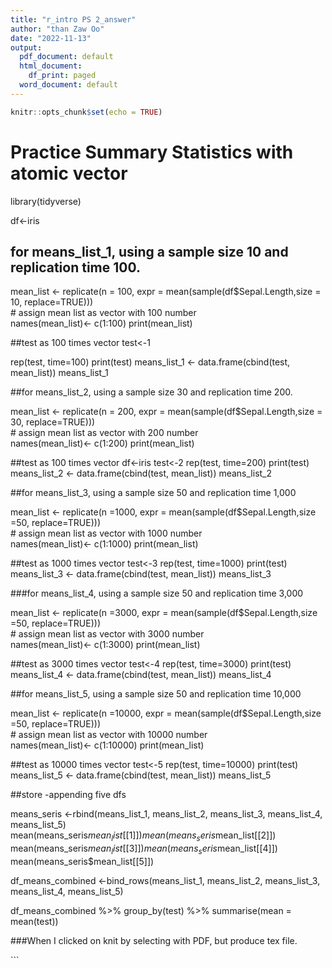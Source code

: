 ```yaml
---
title: "r_intro PS 2_answer"
author: "than Zaw Oo"
date: "2022-11-13"
output:
  pdf_document: default
  html_document:
    df_print: paged
  word_document: default
---
```


```r
knitr::opts_chunk$set(echo = TRUE)

```



# Practice Summary Statistics with atomic vector 

library(tidyverse)

df<-iris

## for means_list_1, using a sample size 10 and replication time 100.
mean_list <- replicate(n = 100, expr = mean(sample(df$Sepal.Length,size = 10, replace=TRUE)))                    
# assign mean list as vector with 100 number                
names(mean_list)<- c(1:100)
print(mean_list)

##test as 100 times vector
test<-1

rep(test, time=100)
print(test)
means_list_1 <- data.frame(cbind(test, mean_list))
means_list_1


##for means_list_2, using a sample size 30 and replication time 200.

mean_list <- replicate(n = 200, expr = mean(sample(df$Sepal.Length,size = 30, replace=TRUE)))                    
# assign mean list as vector with 200 number                
names(mean_list)<- c(1:200)
print(mean_list)



##test as 100 times vector
df<-iris
test<-2
rep(test, time=200)
print(test)
means_list_2 <- data.frame(cbind(test, mean_list))
means_list_2

##for means_list_3, using a sample size 50 and replication time 1,000

mean_list <- replicate(n =1000, expr = mean(sample(df$Sepal.Length,size =50, replace=TRUE)))                    
# assign mean list as vector with 1000 number                
names(mean_list)<- c(1:1000)
print(mean_list)

##test as 1000 times vector
test<-3
rep(test, time=1000)
print(test)
means_list_3 <- data.frame(cbind(test, mean_list))
means_list_3

###for means_list_4, using a sample size 50 and replication time 3,000


mean_list <- replicate(n =3000, expr = mean(sample(df$Sepal.Length,size =50, replace=TRUE)))                    
# assign mean list as vector with 3000 number                
names(mean_list)<- c(1:3000)
print(mean_list)

##test as 3000 times vector
test<-4
rep(test, time=3000)
print(test)
means_list_4 <- data.frame(cbind(test, mean_list))
means_list_4


##for means_list_5, using a sample size 50 and replication time 10,000

mean_list <- replicate(n =10000, expr = mean(sample(df$Sepal.Length,size =50, replace=TRUE)))                    
# assign mean list as vector with 10000 number                
names(mean_list)<- c(1:10000)
print(mean_list)

##test as 10000 times vector
test<-5
rep(test, time=10000)
print(test)
means_list_5 <- data.frame(cbind(test, mean_list))
means_list_5


##store  -appending five dfs

means_seris <-rbind(means_list_1, means_list_2, means_list_3, means_list_4, means_list_5)
mean(means_seris$mean_list[[1]])
mean(means_seris$mean_list[[2]])
mean(means_seris$mean_list[[3]])
mean(means_seris$mean_list[[4]])
mean(means_seris$mean_list[[5]])

df_means_combined <-bind_rows(means_list_1, means_list_2, means_list_3, means_list_4, means_list_5)



df_means_combined %>%
group_by(test) %>%
summarise(mean = mean(test))

###When I clicked on knit by selecting with PDF, but produce tex file.












```
